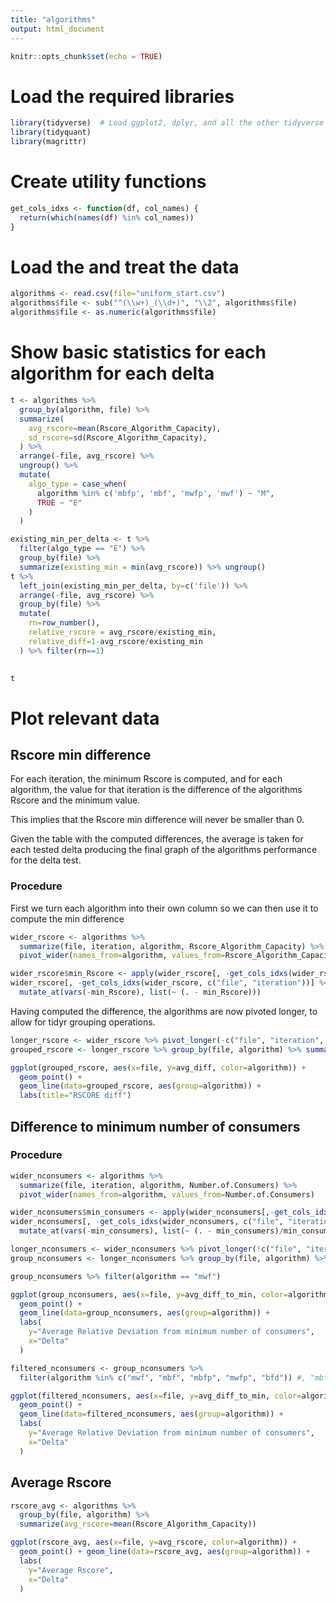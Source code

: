 ```yaml
---
title: "algorithms"
output: html_document
---
```


```r
knitr::opts_chunk$set(echo = TRUE)
```

# Load the required libraries

```r
library(tidyverse)  # Load ggplot2, dplyr, and all the other tidyverse packages
library(tidyquant)
library(magrittr)
```

# Create utility functions

```r
get_cols_idxs <- function(df, col_names) {
  return(which(names(df) %in% col_names))
}
```

# Load the and treat the data

```r
algorithms <- read.csv(file="uniform_start.csv")
algorithms$file <- sub("^(\\w+)_(\\d+)", "\\2", algorithms$file)
algorithms$file <- as.numeric(algorithms$file)
```
# Show basic statistics for each algorithm for each delta

```r
t <- algorithms %>% 
  group_by(algorithm, file) %>% 
  summarize(
    avg_rscore=mean(Rscore_Algorithm_Capacity), 
    sd_rscore=sd(Rscore_Algorithm_Capacity),
  ) %>%
  arrange(-file, avg_rscore) %>% 
  ungroup() %>% 
  mutate(
    algo_type = case_when(
      algorithm %in% c('mbfp', 'mbf', 'mwfp', 'mwf') ~ "M",
      TRUE ~ "E"
    )
  )
```


```r
existing_min_per_delta <- t %>%
  filter(algo_type == "E") %>%
  group_by(file) %>%
  summarize(existing_min = min(avg_rscore)) %>% ungroup()
t %>% 
  left_join(existing_min_per_delta, by=c('file')) %>%
  arrange(-file, avg_rscore) %>%
  group_by(file) %>% 
  mutate(
    rn=row_number(),
    relative_rscore = avg_rscore/existing_min,
    relative_diff=1-avg_rscore/existing_min
  ) %>% filter(rn==1)
  
```

```r
t
```

# Plot relevant data

## Rscore min difference

For each iteration, the minimum Rscore is computed, and for each algorithm, the value for that iteration is the difference of the algorithms Rscore and the minimum value. 

This implies that the Rscore min difference will never be smaller than 0. 

Given the table with the computed differences, the average is taken for each tested delta producing the final graph of the algorithms performance for the delta test.

### Procedure

First we turn each algorithm into their own column so we can then use it to compute the min difference
```r
wider_rscore <- algorithms %>%
  summarize(file, iteration, algorithm, Rscore_Algorithm_Capacity) %>%
  pivot_wider(names_from=algorithm, values_from=Rscore_Algorithm_Capacity)

wider_rscore$min_Rscore <- apply(wider_rscore[, -get_cols_idxs(wider_rscore, c("file", "iteration"))], 1, FUN=min, na.rm=TRUE)
wider_rscore[, -get_cols_idxs(wider_rscore, c("file", "iteration"))] %<>% 
  mutate_at(vars(-min_Rscore), list(~ (. - min_Rscore)))
```

Having computed the difference, the algorithms are now pivoted longer, to allow for tidyr grouping operations.

```r
longer_rscore <- wider_rscore %>% pivot_longer(-c("file", "iteration", "min_Rscore"), names_to="algorithm", values_to="diff")
grouped_rscore <- longer_rscore %>% group_by(file, algorithm) %>% summarize(avg_diff=mean(diff)) # %>% filter(algorithm %in% c("bfd", "mbfp", "mbf", "mwf", "mwfp"))

ggplot(grouped_rscore, aes(x=file, y=avg_diff, color=algorithm)) + 
  geom_point() + 
  geom_line(data=grouped_rscore, aes(group=algorithm)) + 
  labs(title="RSCORE diff")
```


## Difference to minimum number of consumers

### Procedure

```r
wider_nconsumers <- algorithms %>% 
  summarize(file, iteration, algorithm, Number.of.Consumers) %>%
  pivot_wider(names_from=algorithm, values_from=Number.of.Consumers)

wider_nconsumers$min_consumers <- apply(wider_nconsumers[,-get_cols_idxs(wider_nconsumers, c("file", "iteration"))], 1, FUN=min, na.rm=TRUE)
wider_nconsumers[, -get_cols_idxs(wider_nconsumers, c("file", "iteration"))] %<>% 
  mutate_at(vars(-min_consumers), list(~ (. - min_consumers)/min_consumers))
```

```r
longer_nconsumers <- wider_nconsumers %>% pivot_longer(!c("file", "iteration", "min_consumers"), names_to="algorithm", values_to="diff") 
group_nconsumers <- longer_nconsumers %>% group_by(file, algorithm) %>% summarize(avg_diff_to_min=mean(diff)) 

group_nconsumers %>% filter(algorithm == "mwf")

ggplot(group_nconsumers, aes(x=file, y=avg_diff_to_min, color=algorithm)) + 
  geom_point() + 
  geom_line(data=group_nconsumers, aes(group=algorithm)) +
  labs(
    y="Average Relative Deviation from minimum number of consumers", 
    x="Delta"
  )
```

```r
filtered_nconsumers <- group_nconsumers %>% 
  filter(algorithm %in% c("mwf", "mbf", "mbfp", "mwfp", "bfd")) #, "mbfp", "mbf", "mwf", "mwfp"))

ggplot(filtered_nconsumers, aes(x=file, y=avg_diff_to_min, color=algorithm)) + 
  geom_point() + 
  geom_line(data=filtered_nconsumers, aes(group=algorithm)) +
  labs(
    y="Average Relative Deviation from minimum number of consumers", 
    x="Delta"
  )

```

## Average Rscore

```r
rscore_avg <- algorithms %>% 
  group_by(file, algorithm) %>% 
  summarize(avg_rscore=mean(Rscore_Algorithm_Capacity))

ggplot(rscore_avg, aes(x=file, y=avg_rscore, color=algorithm)) + 
  geom_point() + geom_line(data=rscore_avg, aes(group=algorithm)) + 
  labs(
    y="Average Rscore", 
    x="Delta"
  )
```

